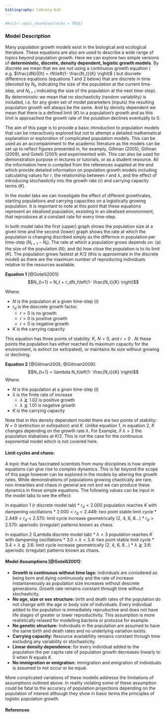 ```yaml
---
bibliography: library.bib
---
```


```r
#knitr::opts_chunk$set(echo = TRUE)
```

### Model Description

Many population growth models exist in the biological and ecological literature. These equations are also are used to describe a wide range of topics beyond population growth. Here we can explore two simple versions of **deterministic, discrete, density dependent, logistic growth models**. By discrete we mean that we are not using a continuous growth equation ( e.g. $\frac{dN}{Dt} = rN\left(1- \frac{N_t}{K} \right)$ ) but discrete difference equations (equations 1 and 2 below) that are discrete in time (denoted by $N_t$, indicating the size of the population at the current time-step, and $N_{t+1}$ indicating the size of the population at the next time-step). By deterministic we mean that no stochasticity (random variability) is included, i.e. for any given set of model parameters (inputs) the resulting population growth will always be the same. And by density dependent we mean that there is a defined limit ($K$) to a population's growth and as this limit is approached the growth rate of the poulation declines eventually to 0.

The aim of this page is to provide a basic introduction to population models that can be interactively explored but not to attempt a detailed mathematical explanation or exploration of complicated population models. This can be used as an accompaniment to the academic literature as the models can be set up to reflect figures presented in, for examply, Gillman (2005), Gillman (2009), and Gotelli (2001) and experimented with. This can also be used for demonstration purpose in lectures or tutorials, or as a student resource. All the information here is compiled from the references supplied at the end which provide detailed information on population growth models including calculating values for $r$, the relationship between $r$ and $\lambda$, and the effect of introducing stochasticity into the growth rate ($r$) and carrying capacity terms ($K$).

In the model tabs we can investigate the effect of different growthrates, starting populations and carrying capacities on a logistically growing population. It is important to note at this point that these equations represent an idealised population, exsisting in an idealised envoronment, that reproduces at a constant rate for every time-step.

In both model tabs the first (upper) graph shows the population size at a given time and the second (lower) graph shows the rate at which the population is changing discribed simply as the differnce in population per time-step ($N_{t+1} - N_t$). The rate at which a population grows depends on: (a) the size of the population ($N$); and (b) how close the population is to its limit ($K$). The population grows fastest at $K/2$ (this is approximate in the discrete model) as there are the maximum number of reproducing individuals relative to the resources available.


__Equation 1__ [@Gotelli2001]:
$$N_{t+1} = N_t + r_dN_t\left(1- \frac{N_t}{K} \right)$$

Where:

* $N$ is the population at a given time-step (t)  
* $r_d$ is the descrete growth factor. 
    * $r=0$ is no growth
    * $r>0$ is positive growth 
    * $r<0$ is negative growth
* $K$ is the carrying capacity

This equation has three points of stability: $K$, $N=0$, and $r=0$ . At these points the population has either reached its maximum capacity for the environment, is extinct (or extirpated), or maintains its size without growing or declining.



__Equation 2__ [@Gillman2005; @Gillman2009]:
$$N_{t+1} = \lambda N_t\left(1- \frac{N_t}{K} \right)$$
Where:

* $N$ is the population at a given time-step (t)  
* $\lambda$ is the finite rate of increase
    * $\lambda \gtrapprox 1.02$ is positive growth 
    * $\lambda \lessapprox 1.01$ is negative growth
* $K$ is the carrying capacity

Note that in this density dependent model there are two points of stability: $N=0$ (extinction or extirpation) and $K$. Unlike equation 1, in equation 2, $K$ changes depending on the growth rate $\lambda$. For Example, if $\lambda = 2$ the population stabalises at $K/2$. This is not the case for the continuous exponential model which is not covered here.

#### Limit cycles and chaos:
A topic that has fascinated scientists from many disciplines is how simple equations can give rise to complex dynamics. This is far beyond the scope of this page however can be explored in the models by altering the growth rates. While demonstrations of populations growing chaotically are rare, non-linearities and chaos in general are not and we can produce these dynamics in these simple equations. The following values can be input in the model tabs to see the effect:

In equation 1 (r discrete model tab)
* $r_d < 2.000$ population reaches $K$ with dampening oscillations
* $2.000 < r_d < 2.449$: two point stable limit cycle
* $2.449 < r_d < 2.570$: limit cycle increase geometrically (2, 4, 6, 8...)
* $r_d > 2.570$: aperiodic (irregular) patterns known as chaos.

In equation 2 (Lambda discrete model tab)
* $\lambda < 3$ population reaches $K$ with dampening oscillations
* $3.0 < \lambda < 3.4$: two point stable limit cycle
* $3.4 < \lambda \lessapprox 3.6$: limit cycle increase geometrically (2, 4, 6, 8...)
* $\lambda \gtrapprox 3.6$: aperiodic (irregular) patterns known as chaos.



#### Model Assumptions [@Gotelli2001]:

* __Growth is continuous without time lags:__ individuals are conisdered as being born and dying continuously and the rate of increase instantaneously as population size increases without descrete generations. Growth rate remains constant through time without stochasticity.
* __No age, size or sex structure:__ birth and death rates of the population do not change with the age or body size of individuals. Every individual added to the population is immediately repruductive and does not have life stages of greater or lower reproductivity. This assumption is more realistically relaxed for modelling bacteria or protozoa for example. 
* __No genetic structure:__ Individuals in the population are assumed to have the same birth and death rates and no underlying variation exists.
* __Carrying capacity:__ Resource availablility remains constant through time excluding any variability or stochasticity.
* __Linear density dependence:__ for every individual added to the population the per capita rate of population growth decreases linearly to 0 when $N$ equals $K$.
* __No immigration or emigration:__ immigration and emigration of individuals is assumed to not occur or be equal.

More complicated variations of these modells addresss the limitations of assumptions outlined above. In reality violating some of these assumption could be fatal to the accuracy of population projections depending on the population of interest although they show in basic terms the principles of logistic population growth.

#### References